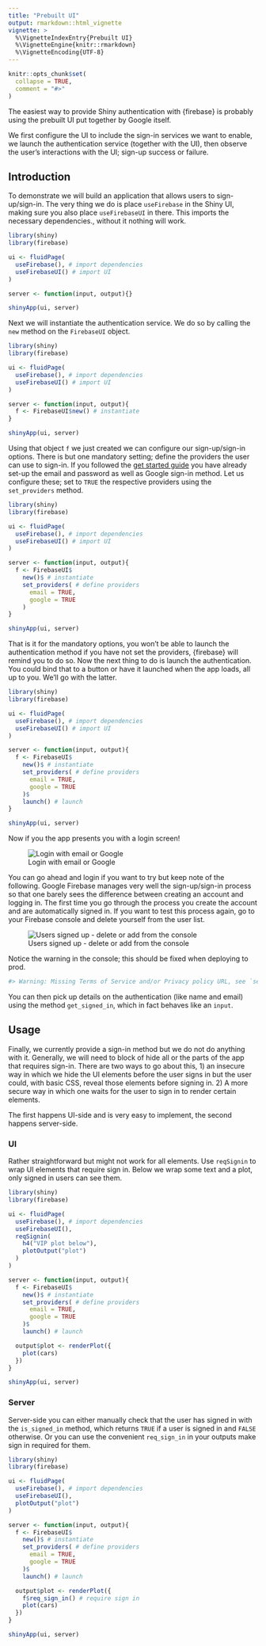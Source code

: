 ```yaml
---
title: "Prebuilt UI"
output: rmarkdown::html_vignette
vignette: >
  %\VignetteIndexEntry{Prebuilt UI}
  %\VignetteEngine{knitr::rmarkdown}
  %\VignetteEncoding{UTF-8}
---
```


```r
knitr::opts_chunk$set(
  collapse = TRUE,
  comment = "#>"
)
```

The easiest way to provide Shiny authentication with {firebase} is probably using the prebuilt UI put together by Google itself.

We first configure the UI to include the sign-in services we want to enable, we launch the authentication service (together with the UI), then observe the user's interactions with the UI; sign-up success or failure.

## Introduction

To demonstrate we will build an application that allows users to sign-up/sign-in. The very thing we do is place `useFirebase` in the Shiny UI, making sure you also place `useFirebaseUI` in there. This imports the necessary dependencies., without it nothing will work.

```r
library(shiny)
library(firebase)

ui <- fluidPage(
  useFirebase(), # import dependencies
  useFirebaseUI() # import UI
)

server <- function(input, output){}

shinyApp(ui, server)
```

Next we will instantiate the authentication service. We do so by calling the `new` method on the `FirebaseUI` object.

```r
library(shiny)
library(firebase)

ui <- fluidPage(
  useFirebase(), # import dependencies
  useFirebaseUI() # import UI
)

server <- function(input, output){
  f <- FirebaseUI$new() # instantiate
}

shinyApp(ui, server)
```

Using that object `f` we just created we can configure our sign-up/sign-in options. There is but one mandatory setting; define the providers the user can use to sign-in. If you followed the [get started guide](get-started.html) you have already set-up the email and password as well as Google sign-in method. Let us configure these; set to `TRUE` the respective providers using the `set_providers` method.

```r
library(shiny)
library(firebase)

ui <- fluidPage(
  useFirebase(), # import dependencies
  useFirebaseUI() # import UI
)

server <- function(input, output){
  f <- FirebaseUI$
    new()$ # instantiate
    set_providers( # define providers
      email = TRUE, 
      google = TRUE
    )
}

shinyApp(ui, server)
```

That is it for the mandatory options, you won't be able to launch the authentication method if you have not set the providers, {firebase} will remind you to do so. Now the next thing to do is launch the authentication. You could bind that to a button or have it launched when the app loads, all up to you. We'll go with the latter.

```r
library(shiny)
library(firebase)

ui <- fluidPage(
  useFirebase(), # import dependencies
  useFirebaseUI() # import UI
)

server <- function(input, output){
  f <- FirebaseUI$
    new()$ # instantiate
    set_providers( # define providers
      email = TRUE, 
      google = TRUE
    )$
    launch() # launch
}

shinyApp(ui, server)
```
Now if you the app presents you with a login screen! 

![Login with email or Google](ui_simple.png)

You can go ahead and login if you want to try but keep note of the following. Google Firebase manages very well the sign-up/sign-in process so that one barely sees the difference between creating an account and logging in. The first time you go through the process you create the account and are automatically signed in. If you want to test this process again, go to your Firebase console and delete yourself from the user list. 

![Users signed up - delete or add from the console](fireblaze_users.png)

Notice the warning in the console; this should be fixed when deploying to prod.

```r
#> Warning: Missing Terms of Service and/or Privacy policy URL, see `set_tos_url` and `set_privacy_policy_url` methods
```

You can then pick up details on the authentication (like name and email) using the method `get_signed_in`, which in fact behaves like an `input`.

## Usage

Finally, we currently provide a sign-in method but we do not do anything with it. Generally, we will need to block of hide all or the parts of the app that requires sign-in. There are two ways to go about this, 1) an insecure way in which we hide the UI elements before the user signs in but the user could, with basic CSS, reveal those elements before signing in. 2) A more secure way in which one waits for the user to sign in to render certain elements.

The first happens UI-side and is very easy to implement, the second happens server-side.

### UI

Rather straightforward but might not work for all elements. Use `reqSignin` to wrap UI elements that require sign in. Below we wrap some text and a plot, only signed in users can see them.

```r
library(shiny)
library(firebase)

ui <- fluidPage(
  useFirebase(), # import dependencies
  useFirebaseUI(),
  reqSignin(
    h4("VIP plot below"),
    plotOutput("plot")
  )
)

server <- function(input, output){
  f <- FirebaseUI$
    new()$ # instantiate
    set_providers( # define providers
      email = TRUE, 
      google = TRUE
    )$
    launch() # launch

  output$plot <- renderPlot({
    plot(cars)
  })
}

shinyApp(ui, server)
```

### Server

Server-side you can either manually check that the user has signed in with the `is_signed_in` method, which returns `TRUE` if a user is signed in and `FALSE` otherwise. Or you can use the convenient `req_sign_in` in your outputs make sign in required for them.

```r
library(shiny)
library(firebase)

ui <- fluidPage(
  useFirebase(), # import dependencies
  useFirebaseUI(),
  plotOutput("plot")
)

server <- function(input, output){
  f <- FirebaseUI$
    new()$ # instantiate
    set_providers( # define providers
      email = TRUE, 
      google = TRUE
    )$
    launch() # launch

  output$plot <- renderPlot({
    f$req_sign_in() # require sign in
    plot(cars)
  })
}

shinyApp(ui, server)
```
